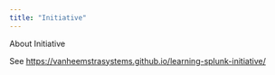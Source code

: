 ```yaml
---
title: "Initiative"
---
```


About Initiative

See <https://vanheemstrasystems.github.io/learning-splunk-initiative/>